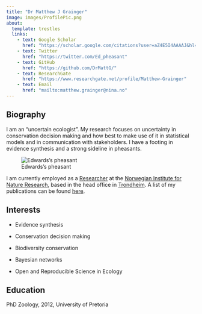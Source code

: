 ```yaml
---
title: "Dr Matthew J Grainger"
image: images/ProfilePic.png
about:
  template: trestles
  links:
    - text: Google Scholar
      href: "https://scholar.google.com/citations?user=aZ4E5I4AAAAJ&hl=en&authuser=1"
    - text: Twitter
      href: "https://twitter.com/Ed_pheasant"
    - text: GitHub
      href: "https://github.com/DrMattG/"
    - text: ResearchGate
      href: "https://www.researchgate.net/profile/Matthew-Grainger"
    - text: Email
      href: "mailto:matthew.grainger@nina.no"
---
```


## Biography

I am an "uncertain ecologist". My research focuses on uncertainty in conservation decision making and how best to make use of it in statistical models and in communication with stakeholders. I have a footing in evidence synthesis and a strong sideline in pheasants.

![Edwards's pheasant](images/FAOxrOFE_400x400-01.jpg){fig-align="center"}

I am currently employed as a [Researcher](https://www.nina.no/english/About-NINA/Contact/employees/employee-info.aspx?AnsattID=16028) at the [Norwegian Institute for Nature Research](https://www.nina.no/english/Home), based in the head office in [Trondheim](https://goo.gl/maps/gXCdBATvv9LcuVZu5). A list of my publications can be found [here](Publications).

## Interests

-   Evidence synthesis

-   Conservation decision making

-   Biodiversity conservation

-   Bayesian networks

-   Open and Reproducible Science in Ecology

## Education

PhD Zoology, 2012, University of Pretoria
